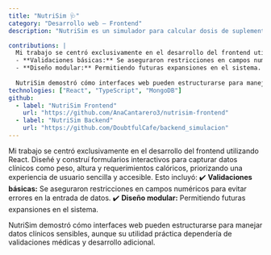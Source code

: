 ```yaml
---
title: "NutriSim 🩺"
category: "Desarrollo web – Frontend"
description: "NutriSim es un simulador para calcular dosis de suplementos alimenticios en pacientes hospitalizados. Combina una interfaz amigable con gráficos interactivos que muestran la evolución del tratamiento."

contributions: |
  Mi trabajo se centró exclusivamente en el desarrollo del frontend utilizando React. Diseñé y construí formularios interactivos para capturar datos clínicos como peso, altura y requerimientos calóricos, priorizando una experiencia de usuario sencilla y accesible. Esto incluyó:
  - **Validaciones básicas:** Se aseguraron restricciones en campos numéricos para evitar errores en la entrada de datos.
  - **Diseño modular:** Permitiendo futuras expansiones en el sistema.
  
  NutriSim demostró cómo interfaces web pueden estructurarse para manejar datos clínicos sensibles, aunque su utilidad práctica dependería de validaciones médicas y desarrollo adicional.
technologies: ["React", "TypeScript", "MongoDB"]
github:
  - label: "NutriSim Frontend"
    url: "https://github.com/AnaCantarero3/nutrisim-frontend"
  - label: "NutriSim Backend"
    url: "https://github.com/DoubtfulCafe/backend_simulacion"
---
```


Mi trabajo se centró exclusivamente en el desarrollo del frontend utilizando React. Diseñé y construí formularios interactivos para capturar datos clínicos como peso, altura y requerimientos calóricos, priorizando una experiencia de usuario sencilla y accesible. Esto incluyó:
  ✔️ **Validaciones básicas:** Se aseguraron restricciones en campos numéricos para evitar errores en la entrada de datos.
  ✔️ **Diseño modular:** Permitiendo futuras expansiones en el sistema.  
  
  NutriSim demostró cómo interfaces web pueden estructurarse para manejar datos clínicos sensibles, aunque su utilidad práctica dependería de validaciones médicas y desarrollo adicional.